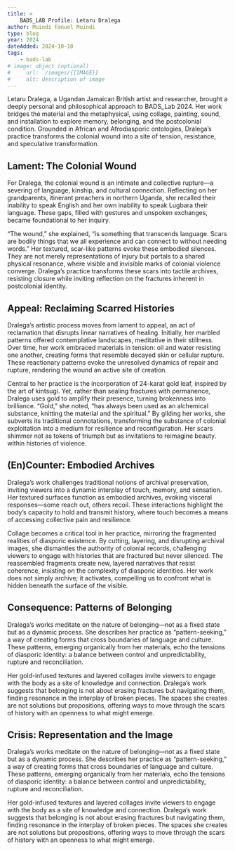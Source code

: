 ```yaml
---
title: >
    BADS_LAB Profile: Letaru Dralega
author: Muindi Fanuel Muindi
type: blog
year: 2024
dateAdded: 2024-10-10
tags:
    - bads-lab
# image: object (optional)
#     url: ./images/{{IMAGE}}
#     alt: description of image
---
```


Letaru Dralega, a Ugandan Jamaican British artist and researcher, brought a deeply personal and philosophical approach to BADS_Lab 2024. Her work bridges the material and the metaphysical, using collage, painting, sound, and installation to explore memory, belonging, and the postcolonial condition. Grounded in African and Afrodiasporic ontologies, Dralega’s practice transforms the colonial wound into a site of tension, resistance, and speculative transformation.

## Lament: The Colonial Wound

For Dralega, the colonial wound is an intimate and collective rupture—a severing of language, kinship, and cultural connection. Reflecting on her grandparents, itinerant preachers in northern Uganda, she recalled their inability to speak English and her own inability to speak Lugbara their language. These gaps, filled with gestures and unspoken exchanges, became foundational to her inquiry.

“The wound,” she explained, “is something that transcends language. Scars are bodily things that we all experience and can connect to without needing words.” Her textured, scar-like patterns evoke these embodied silences. They are not merely representations of injury but portals to a shared physical resonance, where visible and invisible marks of colonial violence converge. Dralega’s practice transforms these scars into tactile archives, resisting closure while inviting reflection on the fractures inherent in postcolonial identity.

## Appeal: Reclaiming Scarred Histories

Dralega’s artistic process moves from lament to appeal, an act of reclamation that disrupts linear narratives of healing. Initially, her marbled patterns offered contemplative landscapes, meditative in their stillness. Over time, her work embraced materials in tension: oil and water resisting one another, creating forms that resemble decayed skin or cellular rupture. These reactionary patterns evoke the unresolved dynamics of repair and rupture, rendering the wound an active site of creation.

Central to her practice is the incorporation of 24-karat gold leaf, inspired by the art of kintsugi. Yet, rather than sealing fractures with permanence, Dralega uses gold to amplify their presence, turning brokenness into brilliance. “Gold,” she noted, “has always been used as an alchemical substance, knitting the material and the spiritual.” By gilding her works, she subverts its traditional connotations, transforming the substance of colonial exploitation into a medium for resilience and reconfiguration. Her scars shimmer not as tokens of triumph but as invitations to reimagine beauty. within histories of violence.

## (En)Counter: Embodied Archives

Dralega’s work challenges traditional notions of archival preservation, inviting viewers into a dynamic interplay of touch, memory, and sensation. Her textured surfaces function as embodied archives, evoking visceral responses—some reach out, others recoil. These interactions highlight the body’s capacity to hold and transmit history, where touch becomes a means of accessing collective pain and resilience.

Collage becomes a critical tool in her practice, mirroring the fragmented realities of diasporic existence. By cutting, layering, and disrupting archival images, she dismantles the authority of colonial records, challenging viewers to engage with histories that are fractured but never silenced. The reassembled fragments create new, layered narratives that resist coherence, insisting on the complexity of diasporic identities. Her work does not simply archive; it activates, compelling us to confront what is hidden beneath the surface of the visible.

## Consequence: Patterns of Belonging

Dralega’s works meditate on the nature of belonging—not as a fixed state but as a dynamic process. She describes her practice as “pattern-seeking,” a way of creating forms that cross boundaries of language and culture. These patterns, emerging organically from her materials, echo the tensions of diasporic identity: a balance between control and unpredictability, rupture and reconciliation.

Her gold-infused textures and layered collages invite viewers to engage with the body as a site of knowledge and connection. Dralega’s work suggests that belonging is not about erasing fractures but navigating them, finding resonance in the interplay of broken pieces. The spaces she creates are not solutions but propositions, offering ways to move through the scars of history with an openness to what might emerge.

## Crisis: Representation and the Image

Dralega’s works meditate on the nature of belonging—not as a fixed state but as a dynamic process. She describes her practice as “pattern-seeking,” a way of creating forms that cross boundaries of language and culture. These patterns, emerging organically from her materials, echo the tensions of diasporic identity: a balance between control and unpredictability, rupture and reconciliation.

Her gold-infused textures and layered collages invite viewers to engage with the body as a site of knowledge and connection. Dralega’s work suggests that belonging is not about erasing fractures but navigating them, finding resonance in the interplay of broken pieces. The spaces she creates are not solutions but propositions, offering ways to move through the scars of history with an openness to what might emerge.
